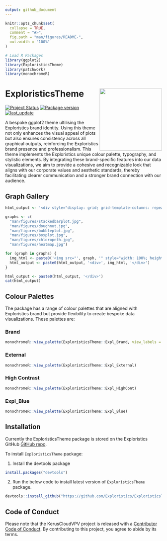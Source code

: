```yaml
---
output: github_document
---
```


<!-- README.md is generated from README.Rmd. Please edit that file -->

```r
knitr::opts_chunk$set(
  collapse = TRUE,
  comment = "#>",
  fig.path = "man/figures/README-",
  out.width = "100%"
)

# Load R Packages
library(ggplot2)
library(ExploristicsTheme)
library(patchwork)
library(monochromeR)
```

# ExploristicsTheme <img src="man/figures/hex-ExploristicsTheme.png" align="right" height="200" style="float:right; height:200px;"/>

<!-- badges: start -->

[![Project Status](https://www.repostatus.org/badges/latest/active.svg)](https://www.repostatus.org/#active/) [![Package version](https://img.shields.io/badge/GitHub-2.0.0-orange.svg)](https://github.com/Exploristics/ExploristicsTheme) [![last_update](https://img.shields.io/badge/last%20update-17/09/2024-blue.svg)](https://github.com/Exploristics/ExploristicsTheme)

<!-- badges: end -->

A bespoke ggplot2 theme ultilising the Exploristics brand identity. Using this theme not only enhances the visual appeal of plots but also ensures consistency across all graphical outputs, reinforcing the Exploristics brand presence and professionalism. This theme implements the Exploristics unique colour palette, typography, and stylistic elements. By integrating these brand-specific features into our data visualizations, we aim to provide a cohesive and recognizable look that aligns with our corporate values and aesthetic standards, thereby facilitating clearer communication and a stronger brand connection with our audience.

## Graph Gallery

```r
html_output <- '<div style="display: grid; grid-template-columns: repeat(2, 1fr); gap: 25px;">'

graphs <- c(
  "man/figures/stackedbarplot.jpg",
  "man/figures/doughnut.jpg",
  "man/figures/bubbleplot.jpg",
  "man/figures/boxplot.jpg",
  "man/figures/chloropeth.jpg",
  "man/figures/heatmap.jpg")

for (graph in graphs) {
  img_html <- paste0('<img src="', graph, '" style="width: 100%; height: auto;">')
  html_output <- paste0(html_output, '<div>', img_html, '</div>')
}

html_output <- paste0(html_output, '</div>')
cat(html_output)

```

## Colour Palettes

The \code{ExploristicsTheme} package has a range of colour palettes that are aligned with Exploristics brand but provide flexibility to create bespoke data visualizations. These palettes are:

### Brand

```r
monochromeR::view_palette(ExploristicsTheme::Expl_Brand, view_labels = FALSE)
```

### External

```r
monochromeR::view_palette(ExploristicsTheme::Expl_External)
```

### High Contrast

```r
monochromeR::view_palette(ExploristicsTheme::Expl_HighCont)
```

### Expl_Blue

```r
monochromeR::view_palette(ExploristicsTheme::Expl_Blue)
```

## Installation

Currently the ExploristicsTheme package is stored on the Exploristics GitHub [GitHub repo](https://github.com/Expl-DST). 

To install `ExploristicsTheme` package:

1.  Install the devtools package 

``` r
install.packages("devtools")
```

2.  Run the below code to install latest version of `ExploristicsTheme` package.

``` r
devtools::install_github("https://github.com/Exploristics/ExploristicsTheme")
```

## Code of Conduct

Please note that the KerusCloudVPV project is released with a [Contributor Code of Conduct](https://contributor-covenant.org/version/2/1/CODE_OF_CONDUCT.html). By contributing to this project, you agree to abide by its terms.
